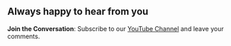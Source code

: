 ## Always happy to hear from you

**Join the Conversation**: Subscribe to our [YouTube Channel](https://youtube.com/@volkovlabs) and leave your comments.
